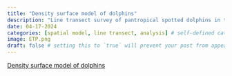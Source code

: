 ```yaml
---
title: "Density surface model of dolphins"
description: "Line transect survey of pantropical spotted dolphins in the Gulf of Mexico."
date: 04-17-2024
categories: [spatial model, line transect, analysis] # self-defined categories
image: ETP.png
draft: false # setting this to `true` will prevent your post from appearing on your listing page until you're ready!
---
```


[Density surface model of dolphins](https://distancedevelopment.github.io/Distance/articles/web-only/multipliers/multipliers-distill.html)